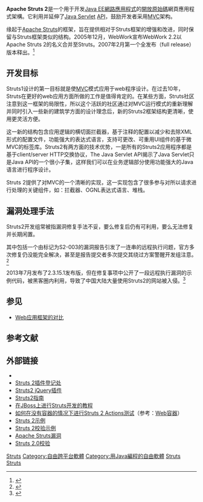 {{noteTA|G1=IT}}
{{Infobox software
| name                   = Apache Struts 2
| logo                   = [[File:Apache_Struts_2_logo.svg|frameless]]
| developer              = [[Apache软件基金会|Apache软件基金会]]
| released               = {{Start date|2006|10|10}}
| latest release version = 2.5.28
| latest release date    = {{Start date and age|2022|01|02}}<ref>{{cite web|url=https://struts.apache.org/announce-2022#a20220102|title=02 January 2022 - Struts 2.5.28.3 General Availability|access-date=2022-01-06|archive-date=2022-04-24|archive-url=https://web.archive.org/web/20220424180341/https://struts.apache.org/announce-2022#a20220102}}</ref>
| operating system       = [[跨平台|跨平台]]
| programming language   = [[Java|Java]]
| platform               = [[跨平台|跨平台]]（[[Java虚拟机|JVM]]）
| license                = [[Apache许可证|Apache许可证]] 2.0
| website                = {{URL|http://struts.apache.org/}}
}}
'''Apache Struts 2'''是一个用于开发[[Java_EE|Java EE]][[網路應用程式|網路應用程式]]的[[開放原始碼|開放原始碼]]網頁應用程式架構。它利用并延伸了[[Java_Servlet|Java Servlet]] [[应用程序接口|API]]，鼓励开发者采用[[MVC|MVC]]架构。

缘起于[[Apache_Struts|Apache Struts]]的{{tsl|en|WebWork}}框架，旨在提供相对于Struts框架的增强和改进，同时保留与Struts框架类似的结构。2005年12月，WebWork宣布WebWork 2.2以Apache Struts 2的名义合并至Struts。2007年2月第一个全发布（full release）版本释出。<ref>{{cite web |url=http://struts.apache.org/release/2.2.x/ |title=About Apache Struts 2 |deadurl=yes |archiveurl=https://web.archive.org/web/20140114170139/http://struts.apache.org/release/2.2.x/ |archivedate=2014-01-14 |accessdate=2014-04-11 }}</ref>

==开发目标==
Struts1设计的第一目标就是使[[MVC|MVC]]模式应用于web程序设计。在过去10年，Struts在更好的web应用方面所做的工作是值得肯定的。在某些方面，Struts社区注意到这一框架的局限性，所以这个活跃的社区通过对MVC运行模式的重新理解并同时引入一些新的建筑学方面的设计理念后，新的Struts2框架结构更清晰，使用更灵活方便。 

这一新的结构包含应用逻辑的横切面拦截器，基于注释的配置以减少和去除XML形式的配置文件，功能强大的表达式语言，支持可更改、可重用UI组件的基于微MVC的标签库。Struts2有两方面的技术优势，一是所有的Struts2应用程序都是基于client/server HTTP交换协议，The Java Servlet API揭示了Java Servlet只是Java API的一个很小子集，这样我们可以在业务逻辑部分使用功能强大的Java语言进行程序设计。

Struts 2提供了对MVC的一个清晰的实现，这一实现包含了很多参与对所以请求进行处理的关键组件，如：拦截器、OGNL表达式语言、堆栈。

==漏洞处理手法==
Struts2开发组常被指漏洞修复手法不妥，要么修复后仍有可利用，要么无法修复并长期闲置。

其中包括一个由标记为S2-003的漏洞报告引发了一连串的远程执行问题，官方多次修复仍没能完全解决，甚至是报告提交者多次提交其绕过方案警醒开发组注意。<ref>{{cite web|title=Struts2漏洞频出 祸根是Apache底层代码不严谨_中小企业_比特网|url=http://smb.chinabyte.com/426/12937426.shtml|access-date=2014-08-18|archive-url=https://web.archive.org/web/20140819083306/http://smb.chinabyte.com/426/12937426.shtml|archive-date=2014-08-19|dead-url=yes}}</ref>

2013年7月发布了2.3.15.1发布版，但在修复事项中公开了一段远程执行漏洞的示例代码，被黑客圈内利用，导致了中国大陆大量使用Struts2的网站被入侵。<ref>{{cite web|title=struts2高危漏洞或引发互联网安全灾难-IT168 安全专区|url=http://safe.it168.com/a2013/0718/1509/000001509368.shtml|accessdate=2014-08-18|archive-date=2014-08-19|archive-url=https://web.archive.org/web/20140819085401/http://safe.it168.com/a2013/0718/1509/000001509368.shtml|dead-url=no}}</ref><!--这个漏洞还涉及其之前众多-->

== 参见 ==
* [[Web应用框架的对比|Web应用框架的对比]]

== 参考文献 ==
{{Reflist}}

== 外部链接 ==
* {{Official website|http://struts.apache.org/}}
* [http://cwiki.apache.org/S2PLUGINS/home.html Struts 2插件登记处] {{Wayback|url=http://cwiki.apache.org/S2PLUGINS/home.html |date=20130820200801 }}
* [http://code.google.com/p/struts2-jquery/ Struts2 jQuery插件]{{Wayback|url=http://code.google.com/p/struts2-jquery/ |date=20140304114234 }}
* [http://struts2tutorial.sourceforge.net/ Struts2指南]{{Wayback|url=http://struts2tutorial.sourceforge.net/ |date=20130602221312 }}
* [https://web.archive.org/web/20120504003348/http://mastertheboss.com/web-interfaces/190-jboss-struts-tutorial.html 在JBoss上进行Struts开发的教程]
* [https://web.archive.org/web/20140201204655/http://digitalsanctum.com/2010/01/25/how-to-test-struts-2-actions-without-a-container/ 如何在没有容器的情况下进行Struts 2 Actions测试]（参考：[[Web容器|Web容器]]）
* [http://www.javatips.net/blog/2013/07/struts-2-example/ Struts 2示例]{{Wayback|url=http://www.javatips.net/blog/2013/07/struts-2-example/ |date=20140203182449 }}
* [http://www.javatips.net/blog/2013/07/struts-2-validation-example/ Struts 2校验示例]{{Wayback|url=http://www.javatips.net/blog/2013/07/struts-2-validation-example/ |date=20140203064805 }}
* [http://www.cvedetails.com/vulnerability-list/vendor_id-45/product_id-6117/Apache-Struts.html Apache Struts漏洞]{{Wayback|url=http://www.cvedetails.com/vulnerability-list/vendor_id-45/product_id-6117/Apache-Struts.html |date=20140408154204 }}
* [http://www.javabeat.net/2007/05/struts-2-0-introduction-and-validations-using-annotations/ Struts 2.0校验]{{Wayback|url=http://www.javabeat.net/2007/05/struts-2-0-introduction-and-validations-using-annotations/ |date=20131004175420 }}
{{Application frameworks}}
{{apache}}

[[Category:Apache软件基金会|Struts]]
[[Category:自由跨平台軟體|Category:自由跨平台軟體]]
[[Category:用Java編程的自由軟體|Category:用Java編程的自由軟體]]
[[Category:Java企业平台|Struts]]
[[Category:Web应用框架|Struts]]